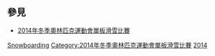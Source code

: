 ==參見==
*[[2014年冬季奧林匹克運動會單板滑雪比賽|2014年冬季奧林匹克運動會單板滑雪比賽]]
{{Commons category|2014 Winter Olympics snowboarders}}

[[Category:2014年冬季奧林匹克運動會運動員|Snowboarding]]
[[Category:2014年冬季奧林匹克運動會單板滑雪比賽|Category:2014年冬季奧林匹克運動會單板滑雪比賽]]
[[Category:各年冬季奧林匹克運動會單板滑雪運動員|2014]]
